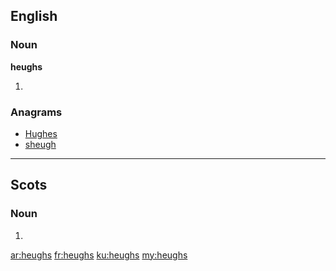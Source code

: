 ==English==

===Noun===
'''heughs'''

# {{plural of|[[heugh]]}}

===Anagrams===
* [[Hughes#English|Hughes]]
* [[sheugh#English|sheugh]]

----

==Scots==

===Noun===
{{head|sco|plural}}

# {{plural of|[[heuch]]|lang=sco}}

[[ar:heughs]]
[[fr:heughs]]
[[ku:heughs]]
[[my:heughs]]